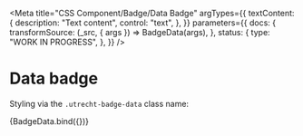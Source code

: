 <!--
@license EUPL-1.2
Copyright (c) 2021 Robbert Broersma
-->


<Meta
  title="CSS Component/Badge/Data Badge"
  argTypes={{
    textContent: {
      description: "Text content",
      control: "text",
    },
  }}
  parameters={{
    docs: {
      transformSource: (_src, { args }) => BadgeData(args),
    },
    status: {
      type: "WORK IN PROGRESS",
    },
  }}
/>

# Data badge

Styling via the `.utrecht-badge-data` class name:

<Canvas>
  <Story
    name="Data badge"
    args={{
      textContent: "Festivals",
    }}
  >
    {BadgeData.bind({})}
  </Story>
</Canvas>

<ArgsTable story="Data badge" />
